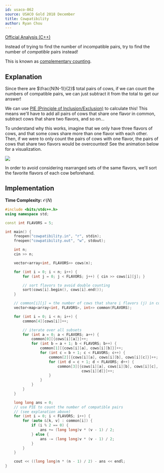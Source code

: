 ```yaml
---
id: usaco-862
source: USACO Gold 2018 December
title: Cowpatibility
author: Ryan Chou
---
```


[Official Analysis (C++)](http://www.usaco.org/current/data/sol_cowpatibility_gold_dec18.html)

<Spoiler title="Hint">

Instead of trying to find the number of incompatible pairs, try to find the number of *compatible* pairs instead!

This is known as [complementary counting](https://artofproblemsolving.com/wiki/index.php/Complementary_counting).

</Spoiler>

<Spoiler title="Solution">

## Explanation

Since there are $\frac{N(N-1)}{2}$ total pairs of cows, if we can count the numbers of compatible pairs, we can just subtract it from the total to get our answer!

We can use [PIE (Principle of Inclusion/Exclusion)](https://artofproblemsolving.com/wiki/index.php/Principle_of_Inclusion-Exclusion) to calculate this! This means we'll have to add all pairs of cows that share one flavor in common, subtract cows that share two flavors,
and so on...

To understand why this works, imagine that we only have three flavors of cows, and that some cows share more than one flavor with each other. Then, if we were to only
count the pairs of cows with one flavor, the pairs of cows that share two flavors would be overcounted! See the animation below for a visualization.

<img src = "/usaco-862-anim/PIE.gif"/>

In order to avoid considering rearranged sets of the same flavors, we'll sort the favorite flavors of each cow beforehand.

## Implementation

**Time Complexity:** $\mathcal{O}(N)$

<LanguageSection>
<CPPSection>

```cpp
#include <bits/stdc++.h>
using namespace std;

const int FLAVORS = 5;

int main() {
	freopen("cowpatibility.in", "r", stdin);
	freopen("cowpatibility.out", "w", stdout);

	int n;
	cin >> n;

	vector<array<int, FLAVORS>> cows(n);

	for (int i = 0; i < n; i++) {
		for (int j = 0; j < FLAVORS; j++) { cin >> cows[i][j]; }

		// sort flavors to avoid double counting
		sort(cows[i].begin(), cows[i].end());
	}

	// common[i][j] = the number of cows that share i flavors (j) in common
	vector<map<array<int, FLAVORS>, int>> common(FLAVORS);

	for (int i = 0; i < n; i++) {
		common[4][cows[i]]++;

		// iterate over all subsets
		for (int a = 0; a < FLAVORS; a++) {
			common[0][{cows[i][a]}]++;
			for (int b = a + 1; b < FLAVORS; b++) {
				common[1][{cows[i][a], cows[i][b]}]++;
				for (int c = b + 1; c < FLAVORS; c++) {
					common[2][{cows[i][a], cows[i][b], cows[i][c]}]++;
					for (int d = c + 1; d < FLAVORS; d++) {
						common[3][{cows[i][a], cows[i][b], cows[i][c],
						           cows[i][d]}]++;
					}
				}
			}
		}
	}

	long long ans = 0;
	// use PIE to count the number of compatible pairs
	// (see explanation above)
	for (int i = 0; i < FLAVORS; i++) {
		for (auto &[k, v] : common[i]) {
			if (i % 2 == 0) {
				ans += (long long)v * (v - 1) / 2;
			} else {
				ans -= (long long)v * (v - 1) / 2;
			}
		}
	}

	cout << ((long long)n * (n - 1) / 2) - ans << endl;
}
```

</CPPSection>
</LanguageSection>

</Spoiler>
